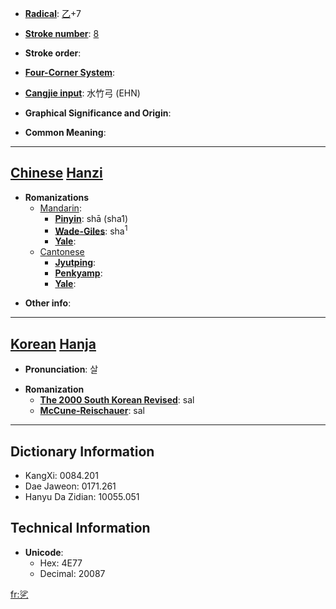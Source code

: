 * '''[[Wiktionary:Chinese radical index| Radical]]''': [[Wiktionary:Chinese radical index 乙|乙]]+7

* '''[[Wiktionary:Chinese total strokes index|Stroke number]]''': [[Wiktionary:Chinese total strokes index 8|8]]

* '''Stroke order''': 

* '''[[Wiktionary:Chinese four corner index|Four-Corner System]]''': 

* '''[[Wiktionary:Chinese Cangjie index|Cangjie input]]''': 水竹弓 (EHN)

* '''Graphical Significance and Origin''': 

* '''Common Meaning''': 

----

== [[Chinese]] [[Hanzi]] ==

* '''Romanizations'''
** [[Mandarin]]:
*** '''[[Pinyin]]''': shā (sha1)
*** '''[[Wade-Giles]]''': sha<sup>1</sup>
*** '''[[Yale]]''': 
**[[Cantonese]]
***'''[[Jyutping]]''':
***'''[[Penkyamp]]''': 
***'''[[Yale]]''': 

* '''Other info''': 

----

== [[Korean]] [[Hanja]] ==

* '''Pronunciation''': 살

* '''Romanization'''
** '''[[The 2000 South Korean Revised Romanization|The 2000 South Korean Revised]]''': sal
** '''[[McCune-Reischauer]]''': sal

----

== Dictionary Information ==

* KangXi: 0084.201
* Dae Jaweon: 0171.261
* Hanyu Da Zidian: 10055.051

== Technical Information ==

* '''Unicode''':
** Hex: 4E77
** Decimal: 20087

[[fr:乷]]